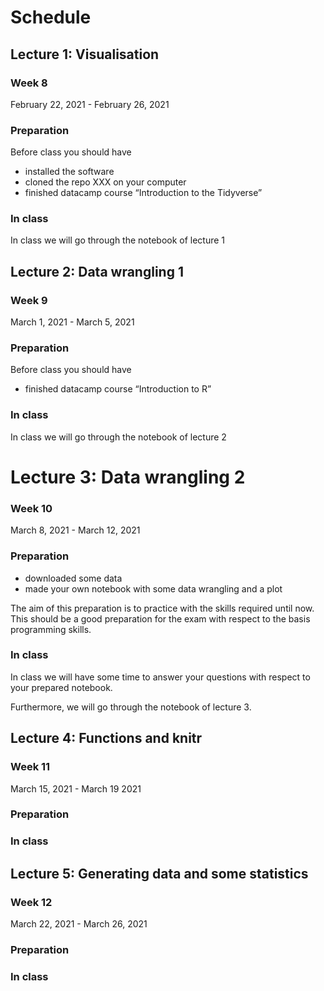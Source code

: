 # Schedule

## Lecture 1: Visualisation

### Week 8

February 22, 2021 - February 26, 2021 

### Preparation

Before class you should have

- installed the software
- cloned the repo XXX on your computer
- finished datacamp course "Introduction to the Tidyverse"

### In class

In class we will go through the notebook of lecture 1



## Lecture 2: Data wrangling 1

### Week 9

March 1, 2021 - March 5, 2021

### Preparation

Before class you should have

- finished datacamp course "Introduction to R"

### In class

In class we will go through the notebook of lecture 2


# Lecture 3: Data wrangling 2

### Week 10

March 8, 2021 - March 12, 2021


### Preparation

- downloaded some data
- made your own notebook with some data wrangling and a plot

The aim of this preparation is to practice  with the skills required until now. This should be a good preparation for the exam with respect to the basis programming skills. 

### In class 

In class we will have some time to answer your questions with respect to your prepared notebook.

Furthermore, we will go through the notebook of lecture 3.


## Lecture 4: Functions and knitr


### Week 11

March 15, 2021 - March 19 2021

### Preparation


### In class



## Lecture 5: Generating data and some statistics


### Week 12

March 22, 2021 - March 26, 2021

### Preparation


### In class




